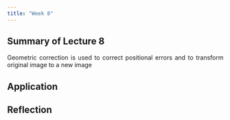 ```yaml
---
title: "Week 8"
---
```


<div style="text-align: justify">

## Summary of Lecture 8

Geometric correction is used to correct positional errors and to transform original image to a new image

## Application

## Reflection
